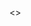 <>

<Section>
  <Title title="About The Project" />
  <Paragraph>
    69% of emissions in Chicago come from buildings according to the 2022 Chicago Climate Action Plan.{" "}
    <SectionLink text="Electrify Chicago" link="https://electrifychicago.net/" /> is a <SectionLink text="Chi Hack Night" link="https://chihacknight.org/" />{" "}
    project led by <SectionLink text="Viktor Köves" link="https://viktorkoves.com/" />
    that transforms data into easy to understand analysis and charts so Chicagoans can understand the impact of their buildings on the climate.
  </Paragraph>
</Section>

<Section>
  <Title title="Example Buildings" />
  <Paragraph>Take the following buildings for example:</Paragraph>
  <div className="flex flex-wrap justify-center items-center gap-4">
    <BuildingCard
      name="Marina Towers Condominium"
      note="has low emissions, is 100% electrified, and has consistently reported it’s energy use to the city."
      grade="A"
      electrified={true}
      gasUsage="0"
      emissions="4,309"
      path="https://electrifychicago.net/building/marina-towers-condominium-association/"
      image={{ url: "/images/electrify-chicago/marina-towers.jpg", alt: "The Marina Towers Buildings in Chicago" }}
      building={{
        PropertyName: "Marina Towers Condominium",
        PrimaryPropertyType: "Multifamily Housing",
        GHGIntensity: 5.6,
        TotalGHGEmissions: 4309,
        AvgPercentileLetterGrade: "A",
        NaturalGasUse: 0,
        DistrictSteamUse: 0,
      }}
    />
    <BuildingCard
      name="The Art Institute of Chicago"
      note="relies on 66% of it’s energy mix on natural gas and has the 17th highest emissions for buildings in Chicago."
      grade="D"
      electrified={false}
      gasUsage="66"
      emissions="19,068"
      path="https://electrifychicago.net/building/the-art-institute-of-chicago/"
      image={{ url: "/images/electrify-chicago/art-institute.jpg", alt: "The Art Institute of Chicago" }}
      building={{
        PropertyName: "The Art Institute of Chicago",
        PrimaryPropertyType: "Museum",
        GHGIntensity: 18.9,
        TotalGHGEmissions: 19068,
        AvgPercentileLetterGrade: "D",
        NaturalGasUse: 66,
        DistrictSteamUse: 0,
      }}
    />
  </div>
</Section>

<Callout type="info">69% of emissions in Chicago come from buildings according to the 2022 Chicago Climate Action Plan.</Callout>

<Section>
  <Title title="My Contributions" />
  <Paragraph>
    I am currently working on the City-Wide statistics page, which will give a year over year analysis of the greenhouse gas emissions and other statistics for
    all of the buildings we have data for.
  </Paragraph>
  <Paragraph>I used Pandas to take our existing data and organize it by year, pass that data to Vue and render out the information with D3.</Paragraph>
  <CityWideStats />
</Section>

{" "}

<Section>
  <Title title="Next Steps" />
  <Paragraph>
    The current version only does all buildings but the next step is to make it so that it can be broken down by building type (mixed residential, healthcare,
    College, Data Center, etc). Once setting up the Pandas data pipeline, I sent that over to my graphs I made in D3 and rendered them to the screen!
  </Paragraph>
</Section>

  <Section>
    <Title title="Technical Details" />
    <Paragraph>The frontend is built in VueJS, and uses the Gridsome Jamstack framework.</Paragraph>
  </Section>
</>
